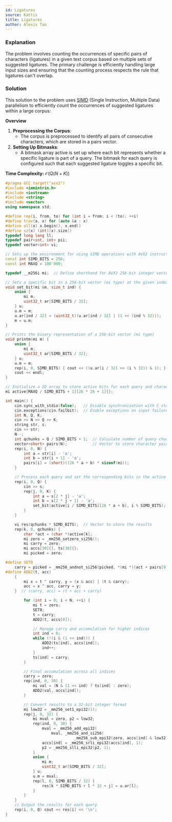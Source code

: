 ```yaml
---
id: Ligatures
source: Kattis
title: Ligatures
author: Alexis Tao
---
```


### Explanation

The problem involves counting the occurrences of specific pairs of characters (ligatures) in a given text corpus based on multiple sets of suggested ligatures. The primary challenge is efficiently handling large input sizes and ensuring that the counting process respects the rule that ligatures can't overlap.

### Solution

This solution to the problem uses [SIMD](https://codeforces.com/blog/entry/94152?#comment-1162758) (Single Instruction, Multiple Data) parallelism to efficiently count the occurrences of suggested ligatures within a large corpus:

**Overview**
1. **Preprocessing the Corpus**:
	- The corpus is preprocessed to identify all pairs of consecutive characters, which are stored in a pairs vector.
2. **Setting Up Bitmasks**:
	- A bitmask array active is set up where each bit represents whether a specific ligature is part of a query.
The bitmask for each query is configured such that each suggested ligature toggles a specific bit.
<!-- <IncompleteSection>
3. **Counting Occurrences Using SIMD**:
	- The core of the solution utilizes SIMD instructions to parallelize the counting process.
The program processes the corpus in chunks, accumulating counts for each query simultaneously using AVX2 intrinsics.
</IncompleteSection> -->

**Time Complexity:** $\mathcal{O}(Q(N+K))$

<LanguageSection>
<CPPSection>

```cpp
#pragma GCC target("avx2")
#include <immintrin.h>
#include <iostream>
#include <string>
#include <vector>
using namespace std;

#define rep(i, from, to) for (int i = from; i < (to); ++i)
#define trav(a, x) for (auto &a : x)
#define all(x) x.begin(), x.end()
#define sz(x) (int)(x).size()
typedef long long ll;
typedef pair<int, int> pii;
typedef vector<int> vi;

// Sets up the environment for using SIMD operations with AVX2 instructions
const int SIMD_BITS = 256;
const int MAXQ = 100'000;

typedef __m256i mi;  // Define shorthand for AVX2 256-bit integer vector

// Sets a specific bit in a 256-bit vector (mi type) at the given index (ind)
void set_bit(mi &m, size_t ind) {
	union {
		mi m;
		uint32_t ar[SIMD_BITS / 32];
	} u;
	u.m = m;
	u.ar[ind / 32] = (uint32_t)(u.ar[ind / 32] | (1 << (ind % 32)));
	m = u.m;
}

// Prints the binary representation of a 256-bit vector (mi type)
void printm(mi m) {
	union {
		mi m;
		uint32_t ar[SIMD_BITS / 32];
	} u;
	u.m = m;
	rep(i, 0, SIMD_BITS) { cout << ((u.ar[i / 32] >> (i % 32)) & 1); }
	cout << endl;
}

// Initialize a 2D array to store active bits for each query and character pair
mi active[MAXQ / SIMD_BITS + 1][26 * 26 + 1]{};

int main() {
	cin.sync_with_stdio(false);   // Disable synchronization with C stdio
	cin.exceptions(cin.failbit);  // Enable exceptions on input failure
	int N, Q, K;
	cin >> N >> Q >> K;
	string str, s;
	cin >> str;
	N--;
	int qchunks = Q / SIMD_BITS + 1;  // Calculate number of query chunks
	vector<short> pairs(N);           // Vector to store character pairs
	rep(i, 0, N) {
		int a = str[i] - 'a';
		int b = str[i + 1] - 'a';
		pairs[i] = (short)((26 * a + b) * sizeof(mi));
	}

	// Process each query and set the corresponding bits in the active array
	rep(i, 0, Q) {
		cin >> s;
		rep(j, 0, K) {
			int a = s[2 * j] - 'a';
			int b = s[2 * j + 1] - 'a';
			set_bit(active[i / SIMD_BITS][26 * a + b], i % SIMD_BITS);
		}
	}

	vi res(qchunks * SIMD_BITS);  // Vector to store the results
	rep(k, 0, qchunks) {
		char *act = (char *)active[k];
		mi zero = _mm256_setzero_si256();
		mi carry = zero;
		mi accs[30]{}, ts[30]{};
		mi picked = zero;

#define SET0                                                                   \
	carry = picked = _mm256_andnot_si256(picked, *(mi *)(act + pairs[0]))
#define ADD2(t, acc)                                                           \
	{                                                                          \
		mi x = t ^ carry, y = (x & acc) | (t & carry);                         \
		acc = x ^ acc, carry = y;                                              \
	}  // (carry, acc) = (t + acc + carry)

		for (int i = 0; i < N; ++i) {
			mi t = zero;
			SET0;
			t = carry;
			ADD2(t, accs[0]);

			// Manage carry and accumulation for higher indices
			int ind = 0;
			while (!(i & (1 << ind))) {
				ADD2(ts[ind], accs[ind]);
				ind++;
			}
			ts[ind] = carry;
		}

		// Final accumulation across all indices
		carry = zero;
		rep(ind, 0, 30) {
			mi val = (N & (1 << ind) ? ts[ind] : zero);
			ADD2(val, accs[ind]);
		}

		// Convert results to a 32-bit integer format
		mi low32 = _mm256_set1_epi32(1);
		rep(j, 0, 32) {
			mi mval = zero, p2 = low32;
			rep(ind, 0, 30) {
				mval = _mm256_add_epi32(
				    mval, _mm256_and_si256(
				              _mm256_sub_epi32(zero, accs[ind] & low32), p2));
				accs[ind] = _mm256_srli_epi32(accs[ind], 1);
				p2 = _mm256_slli_epi32(p2, 1);
			}
			union {
				mi m;
				uint32_t ar[SIMD_BITS / 32];
			} u;
			u.m = mval;
			rep(l, 0, SIMD_BITS / 32) {
				res[k * SIMD_BITS + l * 32 + j] = u.ar[l];
			}
		}
	}
	// Output the results for each query
	rep(i, 0, Q) cout << res[i] << '\n';
}
```

</CPPSection>
</LanguageSection>
